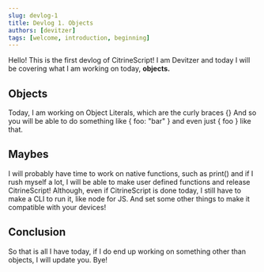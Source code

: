 ```yaml
---
slug: devlog-1
title: Devlog 1. Objects
authors: [devitzer]
tags: [welcome, introduction, beginning]
---
```


Hello! This is the first devlog of CitrineScript! I am Devitzer and today I will be covering what I am working on today, **objects.**

## Objects

Today, I am working on Object Literals, which are the curly braces {}
And so you will be able to do something like { foo: "bar" } and even just { foo } like that.

## Maybes

I will probably have time to work on native functions, such as print() and if I rush myself a lot, I will be able to make user defined functions and release CitrineScript! Although, even if CitrineScript is done today, I still have to make a CLI to run it, like node for JS. And set some other things to make it compatible with your devices!

## Conclusion

So that is all I have today, if I do end up working on something other than objects, I will update you. Bye!